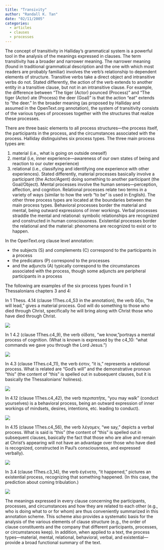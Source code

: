 ```yaml
---
title: "Transivity"
author: "Randall K. Tan"
date: "02/11/2005"
categories:
  - articles
  - clauses
  - processes
---
```



The concept of transitivity in Halliday’s grammatical system is a powerful tool in the analysis of the meanings expressed in clauses. The term transitivity has a broader and narrower meaning. The narrower meaning (found in traditional grammatical description and the one with which most readers are probably familiar) involves the verb’s relationship to dependent elements of structure. Transitive verbs take a direct object and intransitive verbs do not. Stated differently, the action of the verb extends to another entity in a transitive clause, but not in an intransitive clause. For example, the difference between “The tiger (Actor) pounced (Process)” and “The tiger (Actor) ate (Process) the deer (Goal)” is that the action “eat” extends to “the deer.” In the broader meaning (as proposed by Halliday and assumed in the OpenText.org annotation), the system of transitivity consists of the various types of processes together with the structures that realize these processes.

There are three basic elements to all process structures—the process itself, the participants in the process, and the circumstances associated with the process. Halliday distinguishes six process types. The three main process types are:

1. material (i.e., what is going on outside oneself)
2. mental (i.e, inner experience—awareness of our own states of being and reaction to our outer experience)
3. relational (i.e., classifying and identifying one experience with other experiences).
Stated differently, material processes basically involve a participant (the Actor/Agent) doing something to another participant (the Goal/Object). Mental processes involve the human senses—perception, affection, and cognition. Relational processes relate two terms in a variety of ways (similar to how the verb “to be” is used in English). The other three process types are located at the boundaries between the main process types. Behavioral processes border the material and mental, being outward expressions of inner workings. Verbal processes straddle the mental and relational: symbolic relationships are recognized and constructed in human consciousness. Existential processes border the relational and the material: phenomena are recognized to exist or to happen.

In the OpenText.org clause level annotation:

- the subjects (S) and complements (C) correspond to the participants in a process
- the predicators (P) correspond to the processes
- and the adjuncts (A) typically correspond to the circumstances associated with the process, though some adjuncts are peripheral participants in a process

The following are examples of the six process types found in 1 Thessalonians chapters 3 and 4:

In 1 Thess. 4.14 (clause 1Thes.c4_53 in the annotation), the verb ἄξει, "he will lead," gives a material process. God will do something to those who died through Christ, specifically he will bring along with Christ those who have died through Christ.

![](1Thes.c4_53.jpg)


In 1 4.2 (clause 1Thes.c4_9), the verb οἴδατε, "we know,"portrays a mental process of cognition. (What is known is expressed by the c4_10: "what commands we gave you through the Lord Jesus.")

![](1Thes.c4_9.jpg)

In 4.3 (clause 1Thes.c4_11), the verb ἐστιν, "it is," represents a relational process. What is related are "God's will" and the demonstrative pronoun "this" (the content of "this" is spelled out in subsequent clauses, but it is basically the Thessalonians' holiness).

![](1Thes.c4_11.jpg)

In 4.12 (clause 1Thes.c4_42), the verb περιπατῆτε, "you may walk" (conduct yourselves) is a behavioral process, being an outward expression of inner workings of mindsets, desires, intentions, etc. leading to conduct).

![](1Thes.c4_42.jpg)

In 4.15 (clause 1Thes.c4_56), the verb λέγομεν, "we say," depicts a verbal process. What is said is "this" (the content of "this" is spelled out in subsequent clauses, basically the fact that those who are alive and remain at Christ's appearing will not have an advantage over those who have died is recognized, constructed in Paul's consciousness, and expressed verbally).

![](1Thes.c4_56.jpg)

In 3.4 (clause 1Thes.c3_14), the verb ἐγένετο, "it happened," pictures an existential process, recognizing that something happened. (In this case, the prediction about coming tribulation.)

![](1Thes.c3_14.jpg)

The meanings expressed in every clause concerning the participants, processes, and circumstances and how they are related to each other (e.g., who is doing what to or for whom) are thus conveniently summarized in this annotation scheme. This scheme also provides a systematic basis for the analysis of the various elements of clause structure (e.g., the order of clause constituents and the company that different participants, processes, or circumstances keep). In addition, when applied to a text, the process types—material, mental, relational, behavioral, verbal, and existential—provide a broad functional summary of the text.
